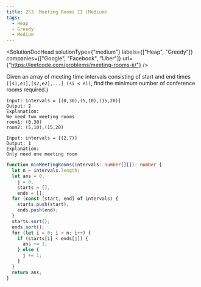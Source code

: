 ```yaml
---
title: 253. Meeting Rooms II (Medium)
tags:
  - Heap
  - Greedy
  - Medium
---
```



<SolutionDocHead
  solutionType={"medium"}
  labels={["Heap", "Greedy"]}
  companies={["Google", "Facebook", "Uber"]}
  url={"https://leetcode.com/problems/meeting-rooms-ii/"}
/>

Given an array of meeting time intervals consisting of start and end times `[[s1,e1],[s2,e2],...] (si < ei)`, find the minimum number of conference rooms required.)

```
Input: intervals = [(0,30),(5,10),(15,20)]
Output: 2
Explanation:
We need two meeting rooms
room1: (0,30)
room2: (5,10),(15,20)
```

```
Input: intervals = [(2,7)]
Output: 1
Explanation:
Only need one meeting room
```

```ts title=solution.ts
function minMeetingRooms(intervals: number[][]): number {
  let n = intervals.length;
  let ans = 0,
    j = 0,
    starts = [],
    ends = [];
  for (const [start, end] of intervals) {
    starts.push(start);
    ends.push(end);
  }
  starts.sort();
  ends.sort();
  for (let i = 0; i < n; i++) {
    if (starts[i] < ends[j]) {
      ans += 1;
    } else {
      j += 1;
    }
  }
  return ans;
}
```
